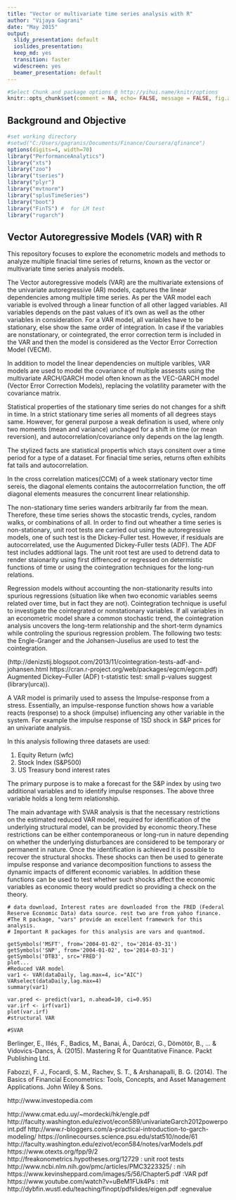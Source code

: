 ```yaml
---
title: "Vector or multivariate time series analysis with R"
author: "Vijaya Gagrani"
date: "May 2015"
output:
  slidy_presentation: default
  ioslides_presentation:
  keep_md: yes
  transition: faster
  widescreen: yes
  beamer_presentation: default
---
```

   
```r
#Select Chunk and package options @ http://yihui.name/knitr/options
knitr::opts_chunk$set(comment = NA, echo= FALSE, message = FALSE, fig.align='center', warning = FALSE,cache=FALSE)
```
## Background and Objective

```r
#set working directory
#setwd("C:/Users/gagranis/Documents/Finance/Coursera/qfinance")
options(digits=4, width=70)
library("PerformanceAnalytics")
library("xts")
library("zoo")
library("tseries")
library("plyr")
library("mvtnorm")
library("splusTimeSeries")
library("boot")
library("FinTS") #  for LM test
library("rugarch")
```

## Vector Autoregressive Models (VAR) with R

This repository focuses to explore the econometric models and methods to analyze multiple finacial time series of returns, known as the vector or multivariate time series analysis models.

The Vector autoregressive models (VAR) are the multivariate extensions of the univariate autoregressive (AR) models, captures the linear dependencies among multiple time series. As per the VAR model each variable is evolved through a linear function of all other lagged variables. All variables depends on the past values of it's own as well as the other variables in consideration. For a VAR model, all variables have to be stationary, else show the same order of integration. In case if the variables are nonstationary, or cointegrated, the error correction term is included in the VAR and then the model is considered as the Vector Error Correction Model (VECM). 

In addition to model the linear dependencies on multiple varibles, VAR models are used to model the covariance of multiple assessts using the multivariate ARCH/GARCH model often known as the VEC-GARCH model (Vector Error Correction Models), replacing the volatility parameter with the covariance matrix.

Statistical properties of the stationary time series do not changes for a shift in time. In a strict stationary time series all moments of all degrees stays same. However, for general purpose a weak defination is used, where only two moments (mean and variance) unchaged for a shift in time (or mean reversion), and autocorrelation/covariance only depends on the lag length.

The stylized facts are statistical propertis which stays consitent over a time period for a type of a dataset. For finacial time series, returns often exhibits fat tails and autocorrelation. 

In the cross correlation matices(CCM) of a week stationary vector time sereis, the diagonal elements contains the autocorrrelation function, the off diagonal elements measures the concurrent linear relationship.

The non-stationary time series wanders arbitrarily far from the mean. Therefore, these time series shows the stocastic trends, cycles, random walks, or combinations of all. In order to find out wheather a time series is non-stationary, unit root tests are carried out using the autoregressive models, one of such test is the Dickey-Fuller test. However, if residuals are autocorrelated, use the Augumented Dickey-Fuller tests (ADF). The ADF test includes addtional lags. The unit root test are used to detrend data to render staionarity using first diffrenced or regressed on determistic functions of time or using the cointegration techniques for the long-run relations.   

Regression models without accounting the non-stationarity results into spurious regressions (situation like when two economic variables seems related over time, but in fact they are not). Cointegration technique is useful to investigate the cointegrated or nonstationary variables. If all variables in an econometric model share a common stochastic trend, the cointegration analysis uncovers the long-term relationship and the short-term dynamics while controling the spurious regression problem. The following two tests: the Engle-Granger and the Johansen-Juselius are used to test the cointegration. 

(http://denizstij.blogspot.com/2013/11/cointegration-tests-adf-and-johansen.html
https://cran.r-project.org/web/packages/egcm/egcm.pdf)
Augmented Dickey–Fuller (ADF) t-statistic test: small p-values suggest (library(urca)).

A VAR model is primarily used to assess the Impulse-response from a stress. Essentially, an impulse-response function shows how a variable reacts (response) to a shock (impulse) influencing any other variable in the system. For example the impulse response of 1SD shock in S&P prices for an univariate analysis. 

In this analysis following three datasets are used:

1. Equity Return (wfc)  
2. Stock Index (S&P500)
3. US Treasury bond interest rates

The primary purpose is to make a forecast for the S&P index by using two additional variables and to identify impulse responses. The above three variable holds a long term relationship.

The main advantage with SVAR analysis is that the necessary restrictions on the estimated reduced VAR model, required for identification of the underlying structural model, can be provided by economic theory.These restrictions can be either contemporaneous or long-run in nature depending on whether the underlying disturbances are considered to be temporary or permanent in nature. Once the identification is achieved it is possible to recover the structural shocks. These shocks can then be used to generate impulse response and variance decomposition functions to assess the dynamic impacts of different economic variables. In addition these functions can be used to test whether such shocks affect the economic variables as economic theory would predict so providing a check on the theory.


```{}
# data download, Interest rates are downloaded from the FRED (Federal Reserve Economic Data) data source. rest two are from yahoo finance.
#The R package, "vars" provide an excellent framework for this analysis.
# Important R packages for this analysis are vars and quantmod.

getSymbols('MSFT', from='2004-01-02', to='2014-03-31')
getSymbols('SNP', from='2004-01-02', to='2014-03-31')
getSymbols('DTB3', src='FRED')
plot...
#Reduced VAR model
var1 <- VAR(dataDaily, lag.max=4, ic="AIC")
VARselect(dataDaily,lag.max=4)
summary(var1)

var.pred <- predict(var1, n.ahead=10, ci=0.95)
var.irf <- irf(var1)
plot(var.irf)
#structural VAR

#SVAR
```

Berlinger, E., Illés, F., Badics, M., Banai, Á., Daróczi, G., Dömötör, B., ... & Vidovics-Dancs, Á. (2015). Mastering R for Quantitative Finance. Packt Publishing Ltd.

Fabozzi, F. J., Focardi, S. M., Rachev, S. T., & Arshanapalli, B. G. (2014). The Basics of Financial Econometrics: Tools, Concepts, and Asset Management Applications. John Wiley & Sons.

http://www.investopedia.com

http://www.cmat.edu.uy/~mordecki/hk/engle.pdf
http://faculty.washington.edu/ezivot/econ589/univariateGarch2012powerpoint.pdf
http://www.r-bloggers.com/a-practical-introduction-to-garch-modeling/
https://onlinecourses.science.psu.edu/stat510/node/61
http://faculty.washington.edu/ezivot/econ584/notes/varModels.pdf
https://www.otexts.org/fpp/9/2
http://freakonometrics.hypotheses.org/12729 : unit root tests
http://www.ncbi.nlm.nih.gov/pmc/articles/PMC3223325/ : nih 
https://www.kevinsheppard.com/images/5/56/Chapter5.pdf :VAR pdf
https://www.youtube.com/watch?v=uBeM1FUk4Ps :  mit
http://dybfin.wustl.edu/teaching/finopt/pdfslides/eigen.pdf :egnevalue

